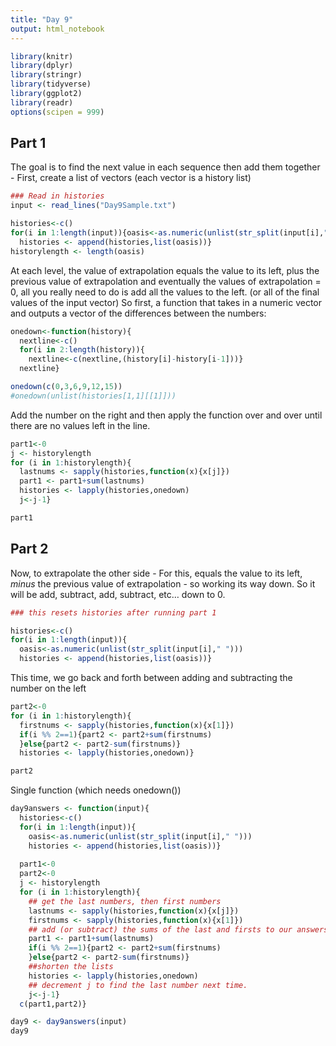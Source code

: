```yaml
---
title: "Day 9"
output: html_notebook
---
```

```r
library(knitr)
library(dplyr)
library(stringr)
library(tidyverse)
library(ggplot2)
library(readr)
options(scipen = 999)
```

## Part 1

The goal is to find the next value in each sequence then add them together - 
First, create a list of vectors (each vector is a history list)

```r
### Read in histories
input <- read_lines("Day9Sample.txt")

histories<-c()
for(i in 1:length(input)){oasis<-as.numeric(unlist(str_split(input[i]," ")))
  histories <- append(histories,list(oasis))}
historylength <- length(oasis)
```

At each level, the value of extrapolation equals the value to its left, plus the previous value of extrapolation and eventually the values of extrapolation = 0, all you really need to do is add all the values to the left. (or all of the final values of the input vector)
So first, a function that takes in a numeric vector and outputs a vector of the differences between the numbers:

```r
onedown<-function(history){
  nextline<-c()
  for(i in 2:length(history)){
    nextline<-c(nextline,(history[i]-history[i-1]))}
  nextline}

onedown(c(0,3,6,9,12,15))
#onedown(unlist(histories[1,1][[1]]))
```
Add the number on the right and then apply the function over and over until there are no values left in the line.

```r

part1<-0
j <- historylength
for (i in 1:historylength){
  lastnums <- sapply(histories,function(x){x[j]})
  part1 <- part1+sum(lastnums)
  histories <- lapply(histories,onedown)
  j<-j-1}

part1
```

## Part 2

Now, to extrapolate the other side - 
For this,  equals the value to its left, *minus* the previous value of extrapolation - so working its way down.  So it will be add, subtract, add, subtract, etc... down to 0.


```r
### this resets histories after running part 1

histories<-c()
for(i in 1:length(input)){
  oasis<-as.numeric(unlist(str_split(input[i]," ")))
  histories <- append(histories,list(oasis))}
```

This time, we go back and forth between adding and subtracting the number on the left

```r

part2<-0
for (i in 1:historylength){
  firstnums <- sapply(histories,function(x){x[1]})
  if(i %% 2==1){part2 <- part2+sum(firstnums)
  }else{part2 <- part2-sum(firstnums)}
  histories <- lapply(histories,onedown)}

part2
```
Single function (which needs onedown())

```r
day9answers <- function(input){
  histories<-c()
  for(i in 1:length(input)){
    oasis<-as.numeric(unlist(str_split(input[i]," ")))
    histories <- append(histories,list(oasis))}
  
  part1<-0
  part2<-0
  j <- historylength
  for (i in 1:historylength){
    ## get the last numbers, then first numbers
    lastnums <- sapply(histories,function(x){x[j]})
    firstnums <- sapply(histories,function(x){x[1]})
    ## add (or subtract) the sums of the last and firsts to our answers
    part1 <- part1+sum(lastnums)
    if(i %% 2==1){part2 <- part2+sum(firstnums)
    }else{part2 <- part2-sum(firstnums)}
    ##shorten the lists
    histories <- lapply(histories,onedown)
    ## decrement j to find the last number next time.
    j<-j-1}
  c(part1,part2)}
```


```r
day9 <- day9answers(input)
day9
```